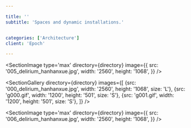 ```yaml
---

title: ''
subtitle: 'Spaces and dynamic installations.'


categories: ['Architecture']
client: 'Epoch'

---
```



<SectionDetail
title='Synopsis'
detail='Delirum is a self-initiated project started primarily to experiment with new tools and processes. This is hopefully the first in a series of work featuring imaginary spaces and improbable art installations.'
 />


<SectionImage
type='max'
directory={directory}
image={{
    src: '005_delirium_hanhanxue.jpg',
    width: '2560',
    height: '1068',
}}
/>


<SectionDetail
title='Styleframes'
detail='Having fun playing with the delicate balance between light, materiality and movement. Each space is designed with the installation within to find a sense of harmony.'
 />




<SectionGallery
directory={directory}
images={[
     {src: '000_delirium_hanhanxue.jpg', width: '2560', height: '1068', size: 'L'},
    {src: 'g000.gif', width: '1200', height: '501', size: 'S'},
    {src: 'g001.gif', width: '1200', height: '501', size: 'S'},
     ]}
 />


<SectionImage
type='max'
directory={directory}
image={{
    src: '006_delirium_hanhanxue.jpg',
    width: '2560',
    height: '1068',
}}
/>